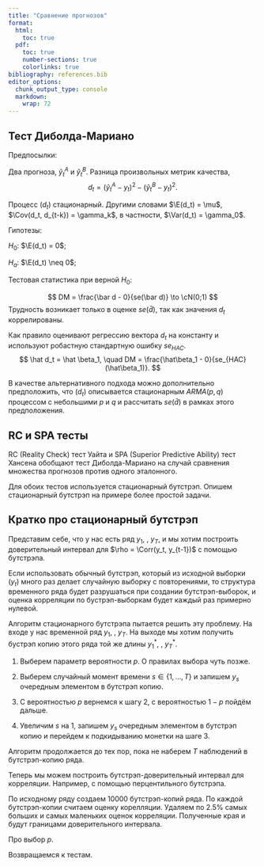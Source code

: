 ```yaml
---
title: "Сравнение прогнозов"
format:
  html:
    toc: true
  pdf:
    toc: true
    number-sections: true
    colorlinks: true
bibliography: references.bib
editor_options: 
  chunk_output_type: console
  markdown: 
    wrap: 72
---
```


::: {.hidden}
$$
 \newcommand\cN{{\mathcal{N}}}
 \newcommand\P{{\mathbb{P}}}
 \newcommand\E{{\mathbb{E}}}
 \newcommand\Var{{\mathrm{Var}}}
 \newcommand\Cov{{\mathrm{Cov}}}
 \newcommand\Corr{{\mathrm{Corr}}}
$$
:::


## Тест Диболда-Мариано

Предпосылки:

Два прогноза, $\hat y_t^A$ и $\hat y_t^B$. 
Разница произвольных метрик качества,
$$
d_t = (\hat y_t^A - y_t)^2 - (\hat y_t^B - y_t)^2.
$$

Процесс $(d_t)$ стационарный. Другими словами $\E(d_t) = \mu$, 
$\Cov(d_t, d_{t-k}) = \gamma_k$, в частности, $\Var(d_t) = \gamma_0$.

Гипотезы:

$H_0$: $\E(d_t) = 0$;

$H_a$: $\E(d_t) \neq 0$;

Тестовая статистика при верной $H_0$:

$$
DM = \frac{\bar d - 0}{se(\bar d)} \to \cN(0;1)
$$
Трудность возникает только в оценке $se(\bar d)$, так как значения $d_t$ коррелированы. 

Как правило оценивают регрессию вектора $d_t$ на константу и используют робастную стандартную ошибку $se_{HAC}$. 
$$
\hat d_t = \hat \beta_1, \quad DM = \frac{\hat\beta_1 - 0}{se_{HAC}(\hat\beta_1)}.
$$

В качестве альтернативного подхода можно дополнительно предположить, что $(d_t)$ описывается стационарным $ARMA(p, q)$ процессом с небольшими $p$ и $q$ и рассчитать $se(\bar d)$ в рамках этого предположения. 

## RC и SPA тесты

RC (Reality Check) тест Уайта и SPA (Superior Predictive Ability) тест Хансена обобщают тест Диболда-Мариано на случай сравнения множества прогнозов против одного эталонного. 

Для обоих тестов используется стационарный бутстрэп.
Опишем стационарный бутстрэп на примере более простой задачи.

## Кратко про стационарный бутстрэп 

Представим себе, что у нас есть ряд $y_1$, \ldots, $y_T$, и мы хотим построить доверительный интервал для $\rho = \Corr(y_t, y_{t-1})$ с помощью бутстрэпа. 

Если использовать обычный бутстрэп, который из исходной выборки $(y_t)$ много раз делает случайную выборку с повторениями, то структура временного ряда будет разрушаться при создании бутстрэп-выборок, и оценка корреляции по бустрэп-выборкам будет каждый раз примерно нулевой. 

Алгоритм стационарного бутстрэпа пытается решить эту проблему. 
На входе у нас временной ряд $y_1$, \ldots, $y_T$.
На выходе мы хотим получить бустрэп копию этого ряда той же длины $y_1^*$, \ldots, $y_T^*$.

1. Выберем параметр вероятности $p$. О правилах выбора чуть позже. 
2. Выберем случайный момент времени $s \in \{1, \ldots, T\}$ и запишем $y_s$ очередным элементом в бутстрэп копию. 

3. С вероятностью $p$ вернемся к шагу $2$, с вероятностью $1-p$ пойдём дальше. 

4. Увеличим $s$ на 1, запишем $y_s$ очередным элементом в бутстрэп копию и перейдем к подкидыванию монетки на шаге 3. 

Алгоритм продолжается до тех пор, пока не наберем $T$ наблюдений в бутстрэп-копию ряда. 

Теперь мы можем построить бутстрэп-доверительный интервал для корреляции. Например, с помощью перцентильного бутстрэпа.

По исходному ряду создаем 10000 бутстрэп-копий ряда. По каждой бутстрэп-копии считаем оценку корелляции. Удаляем по 2.5\% самых больших и самых маленьких оценок корреляции. Полученные края и будут границами доверительного интервала. 

Про выбор $p$. 

<!-- TODO -->

Возвращаемся к тестам. 

